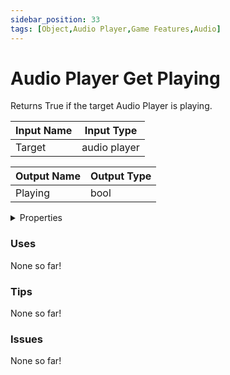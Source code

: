 ```yaml
---
sidebar_position: 33
tags: [Object,Audio Player,Game Features,Audio]
---
```


# Audio Player Get Playing

Returns True if the target Audio Player is playing.




<EsbSvg />

| Input Name | Input Type |
|-----------|-----------|
| Target | audio player |

| Output Name | Output Type |
|-----------|-----------|
| Playing | bool |


<details>
  <summary>Properties</summary>
  <div>
    <div>
    <table>
      <thead>
        <tr>
          <th>Is beta required?</th>
          <th>❌</th>
        </tr>
        <tr>
          <th>Is this chip a trolling risk?</th>
          <th>❌</th>
        </tr>
        <tr>
          <th>Chip UUID</th>
          <th>00443d01-632e-4f75-ac6f-23b3e224e791</th>
        </tr>
      </thead>
    </table>
    </div>
  </div>
</details>

### Uses

None so far!

### Tips

None so far!

### Issues

None so far!